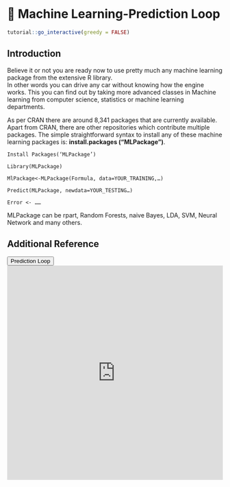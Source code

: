 # 🔖 Machine Learning-Prediction Loop {#MLP}

<script src="files/js/dcl.js"></script>
<link rel="stylesheet" href="https://maxcdn.bootstrapcdn.com/bootstrap/3.4.1/css/bootstrap.min.css">
<script src="https://maxcdn.bootstrapcdn.com/bootstrap/3.4.1/js/bootstrap.min.js"></script>
<script src="//ajax.googleapis.com/ajax/libs/jquery/1.8.3/jquery.min.js"> </script>

```r
tutorial::go_interactive(greedy = FALSE)

```

## Introduction

Believe it or not you are ready now to use pretty much any machine learning package from the extensive R library.  
In other words you can drive any car without knowing how the engine works. This you can find out by taking more advanced classes in Machine learning from computer science, statistics or machine learning departments.  

As per CRAN there are around 8,341 packages that are currently available.  Apart from CRAN, there are other repositories which contribute multiple packages. The simple straightforward syntax to install any of these machine learning packages is: **install.packages (“MLPackage”)**.

`Install Packages(‘MLPackage’)`

`Library(MLPackage)`

`MlPackage<-MLPackage(Formula, data=YOUR_TRAINING,…)`

`Predict(MLPackage, newdata=YOUR_TESTING…)`

`Error <- ……`

MLPackage can be rpart, Random Forests, naive Bayes, LDA, SVM, Neural Network and many others.


## Additional Reference

<button class="btn btn-primary" data-toggle="collapse" data-target="#ML12"> Prediction Loop </button> 
<div id="ML12" class="collapse">
<embed src="https://docs.google.com/presentation/d/1n-7uFUUS40SwZO31rKxblplHtkAZMvQDXQzA3lY4PPU/edit?usp=sharing" width="100%" height="500px"></embed>
</div>